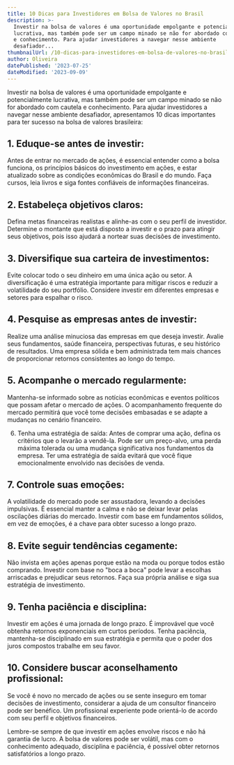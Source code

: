 ```yaml
---
title: 10 Dicas para Investidores em Bolsa de Valores no Brasil
description: >-
  Investir na bolsa de valores é uma oportunidade empolgante e potencialmente
  lucrativa, mas também pode ser um campo minado se não for abordado com cautela
  e conhecimento. Para ajudar investidores a navegar nesse ambiente
  desafiador...
thumbnailUrl: /10-dicas-para-investidores-em-bolsa-de-valores-no-brasil.jpg
author: Oliveira
datePublished: '2023-07-25'
dateModified: '2023-09-09'
---
```


Investir na bolsa de valores é uma oportunidade empolgante e potencialmente lucrativa, mas também pode ser um campo minado se não for abordado com cautela e conhecimento. Para ajudar investidores a navegar nesse ambiente desafiador, apresentamos 10 dicas importantes para ter sucesso na bolsa de valores brasileira:

##  1. Eduque-se antes de investir:
Antes de entrar no mercado de ações, é essencial entender como a bolsa funciona, os princípios básicos do investimento em ações, e estar atualizado sobre as condições econômicas do Brasil e do mundo. Faça cursos, leia livros e siga fontes confiáveis de informações financeiras.

##  2. Estabeleça objetivos claros:
Defina metas financeiras realistas e alinhe-as com o seu perfil de investidor. Determine o montante que está disposto a investir e o prazo para atingir seus objetivos, pois isso ajudará a nortear suas decisões de investimento.

##  3. Diversifique sua carteira de investimentos:
Evite colocar todo o seu dinheiro em uma única ação ou setor. A diversificação é uma estratégia importante para mitigar riscos e reduzir a volatilidade do seu portfólio. Considere investir em diferentes empresas e setores para espalhar o risco.

##  4. Pesquise as empresas antes de investir:
Realize uma análise minuciosa das empresas em que deseja investir. Avalie seus fundamentos, saúde financeira, perspectivas futuras, e seu histórico de resultados. Uma empresa sólida e bem administrada tem mais chances de proporcionar retornos consistentes ao longo do tempo.

##  5. Acompanhe o mercado regularmente:
Mantenha-se informado sobre as notícias econômicas e eventos políticos que possam afetar o mercado de ações. O acompanhamento frequente do mercado permitirá que você tome decisões embasadas e se adapte a mudanças no cenário financeiro.

6. Tenha uma estratégia de saída:
Antes de comprar uma ação, defina os critérios que o levarão a vendê-la. Pode ser um preço-alvo, uma perda máxima tolerada ou uma mudança significativa nos fundamentos da empresa. Ter uma estratégia de saída evitará que você fique emocionalmente envolvido nas decisões de venda.

##  7. Controle suas emoções:
A volatilidade do mercado pode ser assustadora, levando a decisões impulsivas. É essencial manter a calma e não se deixar levar pelas oscilações diárias do mercado. Investir com base em fundamentos sólidos, em vez de emoções, é a chave para obter sucesso a longo prazo.

##  8. Evite seguir tendências cegamente:
Não invista em ações apenas porque estão na moda ou porque todos estão comprando. Investir com base no "boca a boca" pode levar a escolhas arriscadas e prejudicar seus retornos. Faça sua própria análise e siga sua estratégia de investimento.

##  9. Tenha paciência e disciplina:
Investir em ações é uma jornada de longo prazo. É improvável que você obtenha retornos exponenciais em curtos períodos. Tenha paciência, mantenha-se disciplinado em sua estratégia e permita que o poder dos juros compostos trabalhe em seu favor.

##  10. Considere buscar aconselhamento profissional:
Se você é novo no mercado de ações ou se sente inseguro em tomar decisões de investimento, considerar a ajuda de um consultor financeiro pode ser benéfico. Um profissional experiente pode orientá-lo de acordo com seu perfil e objetivos financeiros.

Lembre-se sempre de que investir em ações envolve riscos e não há garantia de lucro. A bolsa de valores pode ser volátil, mas com o conhecimento adequado, disciplina e paciência, é possível obter retornos satisfatórios a longo prazo.


